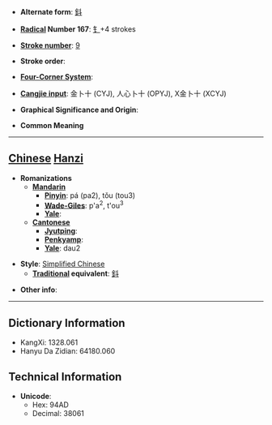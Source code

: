 * '''Alternate form''': [[鈄]]

* '''[[Wiktionary:Chinese radical index| Radical]] Number 167''': [[Wiktionary:Chinese radical index 钅|钅]]+4 strokes

* '''[[Wiktionary:Chinese total strokes index|Stroke number]]''': [[Wiktionary:Chinese total strokes index 9|9]]

* '''Stroke order''': 

* '''[[Wiktionary:Chinese four corner index|Four-Corner System]]''': 

* '''[[Wiktionary:Chinese Cangjie index|Cangjie input]]''': 金卜十 (CYJ), 人心卜十 (OPYJ), X金卜十 (XCYJ)

* '''Graphical Significance and Origin''': 

* '''Common Meaning'''

----

== [[Chinese]] [[Hanzi]] ==

* '''Romanizations'''
** '''[[Mandarin]]'''
*** '''[[Pinyin]]''': pá (pa2), tǒu (tou3)
*** '''[[Wade-Giles]]''': p'a<sup>2</sup>, t'ou<sup>3</sup>
*** '''[[Yale]]''': 
** '''[[Cantonese]]'''
*** '''[[Jyutping]]''':
*** '''[[Penkyamp]]''': 
*** '''[[Yale]]''': dau2

* '''Style''': [[Simplified Chinese]] 
** '''[[Traditional Chinese|Traditional]] equivalent''': [[鈄]]

* '''Other info''': 

----

== Dictionary Information ==

* KangXi: 1328.061
* Hanyu Da Zidian: 64180.060

== Technical Information ==

* '''Unicode''':
** Hex: 94AD
** Decimal: 38061